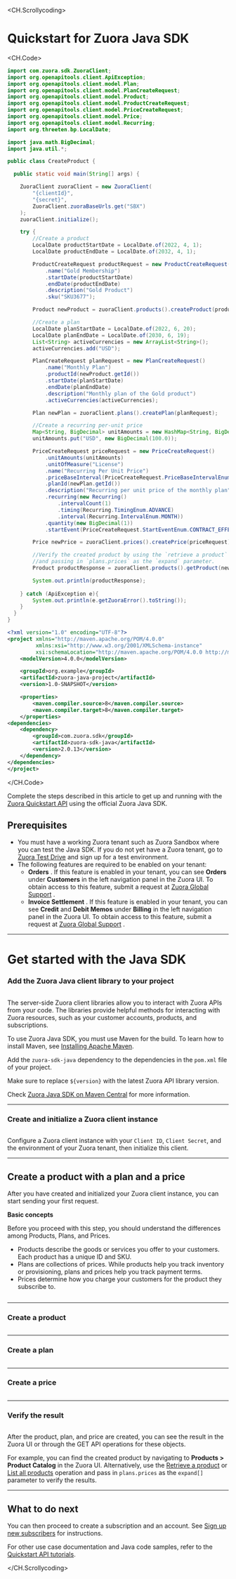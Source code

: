 
<Head>
  <title> Get started with Java SDK </title>
</Head>

<CH.Scrollycoding>

# Quickstart for Zuora Java SDK


<CH.Code>

```java createProduct.java
import com.zuora.sdk.ZuoraClient;
import org.openapitools.client.ApiException;
import org.openapitools.client.model.Plan;
import org.openapitools.client.model.PlanCreateRequest;
import org.openapitools.client.model.Product;
import org.openapitools.client.model.ProductCreateRequest;
import org.openapitools.client.model.PriceCreateRequest;
import org.openapitools.client.model.Price;
import org.openapitools.client.model.Recurring;
import org.threeten.bp.LocalDate;

import java.math.BigDecimal;
import java.util.*;

public class CreateProduct {

  public static void main(String[] args) {

    ZuoraClient zuoraClient = new ZuoraClient(
        "{clientId}",
        "{secret}",
        ZuoraClient.zuoraBaseUrls.get("SBX")
    );
    zuoraClient.initialize();

    try {
        //Create a product
        LocalDate productStartDate = LocalDate.of(2022, 4, 1);
        LocalDate productEndDate = LocalDate.of(2032, 4, 1);

        ProductCreateRequest productRequest = new ProductCreateRequest()
            .name("Gold Membership")
            .startDate(productStartDate)
            .endDate(productEndDate)
            .description("Gold Product")
            .sku("SKU3677");

        Product newProduct = zuoraClient.products().createProduct(productRequest);

        //Create a plan
        LocalDate planStartDate = LocalDate.of(2022, 6, 20);
        LocalDate planEndDate = LocalDate.of(2030, 6, 19);
        List<String> activeCurrencies = new ArrayList<String>();
        activeCurrencies.add("USD");

        PlanCreateRequest planRequest = new PlanCreateRequest()
            .name("Monthly Plan")
            .productId(newProduct.getId())
            .startDate(planStartDate)
            .endDate(planEndDate)
            .description("Monthly plan of the Gold product")
            .activeCurrencies(activeCurrencies);

        Plan newPlan = zuoraClient.plans().createPlan(planRequest);

        //Create a recurring per-unit price
        Map<String, BigDecimal> unitAmounts = new HashMap<String, BigDecimal>();
        unitAmounts.put("USD", new BigDecimal(100.0));

        PriceCreateRequest priceRequest = new PriceCreateRequest()
            .unitAmounts(unitAmounts)
            .unitOfMeasure("License")
            .name("Recurring Per Unit Price")
            .priceBaseInterval(PriceCreateRequest.PriceBaseIntervalEnum.MONTH)
            .planId(newPlan.getId())
            .description("Recurring per unit price of the monthly plan")
            .recurring(new Recurring()
                .intervalCount(1)
                .timing(Recurring.TimingEnum.ADVANCE)
                .interval(Recurring.IntervalEnum.MONTH))
            .quantity(new BigDecimal(1))
            .startEvent(PriceCreateRequest.StartEventEnum.CONTRACT_EFFECTIVE);

        Price newPrice = zuoraClient.prices().createPrice(priceRequest);

        //Verify the created product by using the `retrieve a product` operation,
        //and passing in `plans.prices` as the `expand` parameter.
        Product productResponse = zuoraClient.products().getProduct(newProduct.getId(), Collections.singletonList("plans.prices"));

        System.out.println(productResponse);     
        
    } catch (ApiException e){
        System.out.println(e.getZuoraError().toString());
    }
  }
}
```


```xml pom.xml
<?xml version="1.0" encoding="UTF-8"?>
<project xmlns="http://maven.apache.org/POM/4.0.0"
         xmlns:xsi="http://www.w3.org/2001/XMLSchema-instance"
         xsi:schemaLocation="http://maven.apache.org/POM/4.0.0 http://maven.apache.org/xsd/maven-4.0.0.xsd">
    <modelVersion>4.0.0</modelVersion>

    <groupId>org.example</groupId>
    <artifactId>zuora-java-project</artifactId>
    <version>1.0-SNAPSHOT</version>

    <properties>
        <maven.compiler.source>8</maven.compiler.source>
        <maven.compiler.target>8</maven.compiler.target>
    </properties>
<dependencies>
    <dependency>
        <groupId>com.zuora.sdk</groupId>
        <artifactId>zuora-sdk-java</artifactId>
        <version>2.0.13</version>
    </dependency>
</dependencies>
</project>

```
</CH.Code>

Complete the steps described in this article to get up and running with the [Zuora Quickstart API](https://www.zuora.com/developer/api-references/quickstart-api/overview/) using the official Zuora Java SDK.

## Prerequisites 

- You must have a working Zuora tenant such as Zuora Sandbox where you can test the Java SDK. If you do not yet have a Zuora tenant, go to [Zuora Test Drive](https://www.zuora.com/zuora-test-drive/) and sign up for a test environment.
- The following features are required to be enabled on your tenant:
    - **Orders** . If this feature is enabled in your tenant, you can see **Orders** under **Customers** in the left navigation panel in the Zuora UI. To obtain access to this feature, submit a request at [Zuora Global Support](https://support.zuora.com/hc/en-us) .
    - **Invoice Settlement** . If this feature is enabled in your tenant, you can see **Credit** and **Debit Memos** under **Billing** in the left navigation panel in the Zuora UI. To obtain access to this feature, submit a request at [Zuora Global Support](https://support.zuora.com/hc/en-us) .


---
# Get started with the Java SDK

### Add the Zuora Java client library to your project

```xml pom.xml focus=16:20 mark=16:20

```

The server-side Zuora client libraries allow you to interact with Zuora APIs from your code. The libraries provide helpful methods for interacting with Zuora resources, such as your customer accounts, products, and subscriptions.

To use Zuora Java SDK, you must use Maven for the build. To learn how to install Maven, see [Installing Apache Maven](https://maven.apache.org/install.html).

Add the `zuora-sdk-java` dependency to the dependencies in the `pom.xml` file of your project.

Make sure to replace `${version}` with the latest Zuora API library version.

Check [Zuora Java SDK on Maven Central](https://mvnrepository.com/artifact/com.zuora.sdk/zuora-sdk-java) for more information.


---

### Create and initialize a Zuora client instance

```java createProduct.java focus=19:24 mark=19:24

```
Configure a Zuora client instance with your `Client ID`, `Client Secret`, and the environment of your Zuora tenant, then initialize this client.

---

## Create a product with a plan and a price

After you have created and initialized your Zuora client instance, you can start sending your first request.

**Basic concepts**

Before you proceed with this step, you should understand the differences among Products, Plans, and Prices.

- Products describe the goods or services you offer to your customers. Each product has a unique ID and SKU.
- Plans are collections of prices. While products help you track inventory or provisioning, plans and prices help you track payment terms.
- Prices determine how you charge your customers for the product they subscribe to.

```java createProduct.java focus=28:74 mark=28:74

```

---

### Create a product

```java createProduct.java focus=28:38 mark=28:38

```

---

### Create a plan

```java createProduct.java focus=41:54 mark=41:54

```

---

### Create a price

```java createProduct.java focus=57:74 mark=57:74

```

---

### Verify the result

```java createProduct.java focus=78:80 mark=78:80

```

After the product, plan, and price are created, you can see the result in the Zuora UI or through the GET API operations for these objects.

For example, you can find the created product by navigating to **Products > Product Catalog** in the Zuora UI. Alternatively, use the [Retrieve a product](https://www.zuora.com/developer/api-references/quickstart-api/operation/getProduct/) or [List all products](https://www.zuora.com/developer/api-references/quickstart-api/operation/getProducts/) operation and pass in `plans.prices` as the `expand[]` parameter to verify the results. 

---

## What to do next

You can then proceed to create a subscription and an account. See [Sign up new subscribers](https://www.zuora.com/developer/quickstart-api/tutorial/sign-up-subscribers/) for instructions.

For other use case documentation and Java code samples, refer to the [Quickstart API tutorials](https://www.zuora.com/developer/quickstart-api/tutorial/overview/).

</CH.Scrollycoding>

<div style={{ height: 99 }} />
